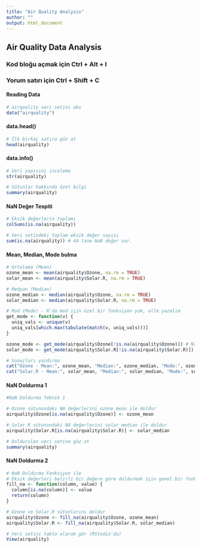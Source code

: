 ```yaml
---
title: "Air Quality Analysis"
author: ""
output: html_document
---
```


## Air Quality Data Analysis

### Kod bloğu açmak için Ctrl + Alt + I

### Yorum satırı için Ctrl + Shift + C

#### Reading Data

```r
# airquality veri setini oku
data("airquality")
```

#### data.head()

```r
# İlk birkaç satıra göz at
head(airquality)
```

#### data.info()

```r
# Veri yapısını inceleme
str(airquality)
```

```r
# Sütunlar hakkında özet bilgi
summary(airquality)
```

#### NaN Değer Tespiti

```r
# Eksik değerlerin toplamı
colSums(is.na(airquality))

# Veri setindeki toplam eksik değer sayısı
sum(is.na(airquality)) # 44 tane NaN değer var.
```

#### Mean, Median, Mode bulma

```r
# Ortalama (Mean)
ozone_mean <- mean(airquality$Ozone, na.rm = TRUE)
solar_mean <- mean(airquality$Solar.R, na.rm = TRUE)

# Medyan (Median)
ozone_median <- median(airquality$Ozone, na.rm = TRUE)
solar_median <- median(airquality$Solar.R, na.rm = TRUE)

# Mod (Mode) - R'da mod için özel bir fonksiyon yok, elle yazalım
get_mode <- function(v) {
  uniq_vals <- unique(v)
  uniq_vals[which.max(tabulate(match(v, uniq_vals)))]
}

ozone_mode <- get_mode(airquality$Ozone[!is.na(airquality$Ozone)]) # NaN'leri çıkar
solar_mode <- get_mode(airquality$Solar.R[!is.na(airquality$Solar.R)])

# Sonuçları yazdırma
cat("Ozone - Mean:", ozone_mean, "Median:", ozone_median, "Mode:", ozone_mode, "\n")
cat("Solar.R - Mean:", solar_mean, "Median:", solar_median, "Mode:", solar_mode, "\n")
```

#### NaN Doldurma 1

```r
#NaN Doldurma Teknik 1

# Ozone sütunundaki NA değerlerini ozone_mean ile doldur
airquality$Ozone[is.na(airquality$Ozone)] <- ozone_mean

# Solar.R sütunundaki NA değerlerini solar_median ile doldur
airquality$Solar.R[is.na(airquality$Solar.R)] <- solar_median

# Doldurulan veri setine göz at
summary(airquality)
```

#### NaN Doldurma 2

```r
# NaN Doldurma Fonksiyon ile
# Eksik değerleri belirli bir değere göre doldurmak için genel bir fonksiyon
fill_na <- function(column, value) {
  column[is.na(column)] <- value
  return(column)
}

# Ozone ve Solar.R sütunlarını doldur
airquality$Ozone <- fill_na(airquality$Ozone, ozone_mean)
airquality$Solar.R <- fill_na(airquality$Solar.R, solar_median)

```

```r
# Veri setini tablo olarak gör (RStudio'da)
View(airquality)
```
